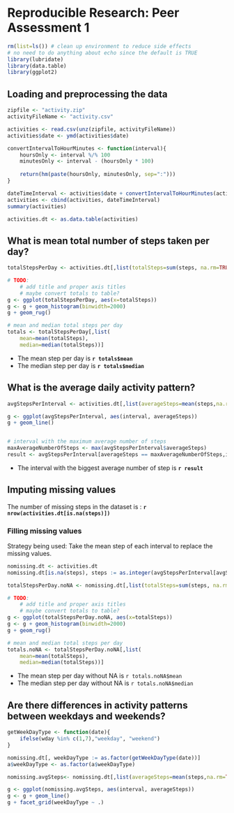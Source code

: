# Reproducible Research: Peer Assessment 1

```r
rm(list=ls()) # clean up environment to reduce side effects
# no need to do anything about echo since the default is TRUE
library(lubridate)
library(data.table)
library(ggplot2)

```


## Loading and preprocessing the data
```r
zipfile <- "activity.zip"
activityFileName <- "activity.csv"

activities <- read.csv(unz(zipfile, activityFileName))
activities$date <- ymd(activities$date)

convertIntervalToHourMinutes <- function(interval){
    hoursOnly <- interval %/% 100
    minutesOnly <- interval - (hoursOnly * 100)
    
    return(hm(paste(hoursOnly, minutesOnly, sep=":")))
}

dateTimeInterval <- activities$date + convertIntervalToHourMinutes(activities$interval)
activities <- cbind(activities, dateTimeInterval)
summary(activities)

activities.dt <- as.data.table(activities)

```

## What is mean total number of steps taken per day?
```r

totalStepsPerDay <- activities.dt[,list(totalSteps=sum(steps, na.rm=TRUE)), by=date]

# TODO:
    # add title and proper axis titles
    # maybe convert totals to table?
g <- ggplot(totalStepsPerDay, aes(x=totalSteps))
g <- g + geom_histogram(binwidth=2000)
g + geom_rug() 

# mean and median total steps per day
totals <- totalStepsPerDay[,list(
    mean=mean(totalSteps), 
    median=median(totalSteps))]
```

- The mean step per day is **`r totals$mean`**
- The median step per day is **`r totals$median`**

## What is the average daily activity pattern?

```r

avgStepsPerInterval <- activities.dt[,list(averageSteps=mean(steps,na.rm=TRUE)), by=interval]

g <- ggplot(avgStepsPerInterval, aes(interval, averageSteps))
g + geom_line()


# interval with the maximum average number of steps
maxAverageNumberOfSteps <- max(avgStepsPerInterval$averageSteps)
result <- avgStepsPerInterval[averageSteps == maxAverageNumberOfSteps,interval]
```
- The interval with the biggest average number of step is **`r result`**


## Imputing missing values
The number of missing steps in the dataset is : **`r nrow(activities.dt[is.na(steps)])`**

### Filling missing values
Strategy being used:
Take the mean step of each interval to replace the missing values.
```r
nomissing.dt <- activities.dt
nomissing.dt[is.na(steps), steps := as.integer(avgStepsPerInterval[avgStepsPerInterval$interval == interval,averageSteps])]
```

```r

totalStepsPerDay.noNA <- nomissing.dt[,list(totalSteps=sum(steps, na.rm=TRUE)), by=date]

# TODO:
    # add title and proper axis titles
    # maybe convert totals to table?
g <- ggplot(totalStepsPerDay.noNA, aes(x=totalSteps))
g <- g + geom_histogram(binwidth=2000)
g + geom_rug() 

# mean and median total steps per day
totals.noNA <- totalStepsPerDay.noNA[,list(
    mean=mean(totalSteps), 
    median=median(totalSteps))]
```

- The mean step per day without NA is `r totals.noNA$mean`
- The median step per day without NA is `r totals.noNA$median`

## Are there differences in activity patterns between weekdays and weekends?
```r
getWeekDayType <- function(date){
    ifelse(wday %in% c(1,7),"weekday", "weekend")
}

nomissing.dt[, weekDayType := as.factor(getWeekDayType(date))]
a$weekDayType <- as.factor(a$weekDayType)

nomissing.avgSteps<- nomissing.dt[,list(averageSteps=mean(steps,na.rm=TRUE)), by=list(weekDayType,interval)]

g <- ggplot(nomissing.avgSteps, aes(interval, averageSteps))
g <- g + geom_line()
g + facet_grid(weekDayType ~ .)
```

